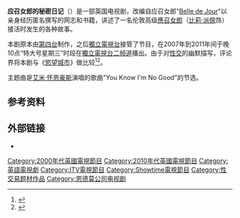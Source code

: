 {{noteTA
|G1=Show
|G2=Movie
|1=zh-tw:艾希莉·瑪德薇;zh-cn:阿什丽·玛德克薇;
|2=zh-tw:比莉·派柏;zh-cn:比莉·派佩;
}}
{{Expand English|Secret Diary of a Call Girl|tpercent=10}}

{{Infobox television
| show_name            = 应召女郎的秘密日記

| original_name        = ''{{lang|en|Secret Diary of a Call Girl}}''
| image                = <!-- 檔案不存在 [[File:Secret_diary_intertitle.jpg|250px]] ，可從英文維基百科取得 -->
| genre                = [[Drama|Drama]]
| creator              = [[Lucy_Prebble|Lucy Prebble]]
| developer            = 
| writer               = 
| director             = [[Yann_Demange|Yann Demange]] <br/> [[Susan_Tully|Susan Tully]] <br/> Peter Lydon <br/> Fraser MacDonald <br/> China Moo-Young <br/> Alex Garcia Lopez <br/> Wayne Che Yip
| creative_director    = 
| presenter            = 
| starring             = [[比莉·派佩|比莉·派佩]] <br/> {{tsl|en|Iddo Goldberg|易多·葛德柏格}} <br/> {{tsl|en|Cherie Lunghi|賽瑞·朗西}} <br/>  [[阿什丽·玛德克薇|阿什丽·玛德克薇]] <br/> [[莉莉·詹姆斯|莉莉·詹姆斯]] <br/> [[嘉玛·陈|嘉玛·陈]] <br/> [[保羅·尼可斯|保羅·尼可斯]] <br/> [[詹姆士·達西|詹姆士·達西]] <br/> [[蓋倫·布魯|蓋倫·布魯]] <br/> {{tsl|en|David Dawson (actor)|大衛·道森}}
| judges               = 
| voices               = 
| narrated             = 比莉·派柏
| theme_music_composer = 
| opentheme            = "[[You_Know_I'm_No_Good|You Know I'm No Good]]" (Instrumental)
| endtheme             = 
| composer             = 
| country              = United Kingdom
| language             = 
| num_seasons          = 4
| num_episodes         = 32
| list_episodes        = List of Secret Diary of a Call Girl episodes
| executive_producer   = Greg Brenman<br/> Avril MacRory<br/> Michael Foster<br/> [[比莉·派佩|比莉·派佩]]
| producer             = Jacquie Glanville<br/>Elinor Day
| editor               = 
| location             = 
| cinematography       = Gavin Struthers (series 2)
| camera               = 
| runtime              = 22 minutes
| company              = [[Tiger_Aspect_Productions|Tiger Aspect Productions]]<br/> Silver Apples Media<br /> Artist Rights Group<br /> [[ITV_Studios|ITV Studios]]
| distributor          = 
| channel              = [[ITV2|ITV2]]
| picture_format       = [[16:9|16:9]]
| status               = Ended
| audio_format         = 
| first_run            = 
| first_aired          = {{start date|2007|9|27|df=y}}
| last_aired           = {{end date|2011|3|22|df=y}}
| preceded_by          = 
| followed_by          = 
| related              = 
| website              =
| production_website   = 
}}

<!--'''''Secret Diary of a Call Girl''''' is a British television [[drama|drama]] broadcast on [[ITV2|ITV2]] from 2007 to 2011 based on the [[blog|blog]] and books by the pseudonymous "[[Belle_de_Jour_(writer)|Belle de Jour]]," starring [[比莉·派佩|比莉·派佩]] as [[Hannah_Baxter|Belle]], a high-class London [[call_girl|call girl]].

The series was written by [[Lucy_Prebble|Lucy Prebble]], who is also known as the author of ''[[The_Sugar_Syndrome|The Sugar Syndrome]]'' and [[ENRON_(play)|''ENRON'']]. The series has been compared to ''[[Sex_and_the_City|Sex and the City]]'' by many critics, mainly due to its humorous approach to [[sexual_intercourse|sex]].<ref>{{cite web|last=Franklin |first=Nancy |url=http://www.newyorker.com/arts/critics/television/2008/06/30/080630crte_television_franklin |title=Working Girl |publisher=The New Yorker |date= |accessdate=2012-10-09}}</ref><ref>{{cite news| url=http://www.sfgate.com/cgi-bin/article.cgi?f=/c/a/2008/06/16/DDRF119LNJ.DTL | work=The San Francisco Chronicle | title='Secret Diary of a Call Girl' – watchable fun | first=Tim | last=Goodman | date=16 June 2008}}</ref>-->


'''应召女郎的秘密日记'''（{{lang-en|Secret Diary of a Call Girl}}）是一部英国电视剧，改编自应召女郎"[[Belle_de_Jour|Belle de Jour]]"以亲身经历匿名撰写的网志和书籍，讲述了一名伦敦高级[[應召女郎|應召女郎]]（[[比莉·派佩|比莉·派佩]]饰）接活时发生的各种故事。

本剧原本由[[第四台_(英國)|第四台]]制作，之后[[獨立電視台|獨立電視台]]接管了节目，在2007年到2011年间于晚10点“特大号星期三”时段在[[獨立電視台二频道|獨立電視台二频道]]播出。由于对[[性交|性交]]的幽默描写，评论界将本剧与《[[慾望城市|慾望城市]]》做比较<ref>{{cite web |last=Franklin |first=Nancy |url=http://www.newyorker.com/arts/critics/television/2008/06/30/080630crte_television_franklin |title=Working Girl |publisher=The New Yorker |date= |accessdate=2012-10-09 |archive-date=2012-10-14 |archive-url=https://web.archive.org/web/20121014130154/http://www.newyorker.com/arts/critics/television/2008/06/30/080630crte_television_franklin |dead-url=no }}</ref><ref>{{cite news | url=http://www.sfgate.com/cgi-bin/article.cgi?f=/c/a/2008/06/16/DDRF119LNJ.DTL | work=The San Francisco Chronicle | title='Secret Diary of a Call Girl' – watchable fun | first=Tim | last=Goodman | date=16 June 2008 | accessdate=2020-10-09 | archive-date=2008-06-19 | archive-url=https://web.archive.org/web/20080619202405/http://www.sfgate.com/cgi-bin/article.cgi?f=%2Fc%2Fa%2F2008%2F06%2F16%2FDDRF119LNJ.DTL | dead-url=no }}</ref>。

主题曲是[[艾米·怀恩豪斯|艾米·怀恩豪斯]]演唱的歌曲"You Know I'm No Good"的节选。

==参考资料==
<references/>
==外部链接==
* {{IMDb title}}
{{Showtime电视节目|state = collapsed}}

{{DEFAULTSORT:Secret Diary of a Call Girl}}
[[Category:2000年代英國電視節目|Category:2000年代英國電視節目]]
[[Category:2010年代英國電視節目|Category:2010年代英國電視節目]]
[[Category:英語電視劇|Category:英語電視劇]]
[[Category:ITV電視節目|Category:ITV電視節目]]
[[Category:Showtime電視節目|Category:Showtime電視節目]]
[[Category:性交易题材作品|Category:性交易题材作品]]
[[Category:恩德莫公司电视剧|Category:恩德莫公司电视剧]]